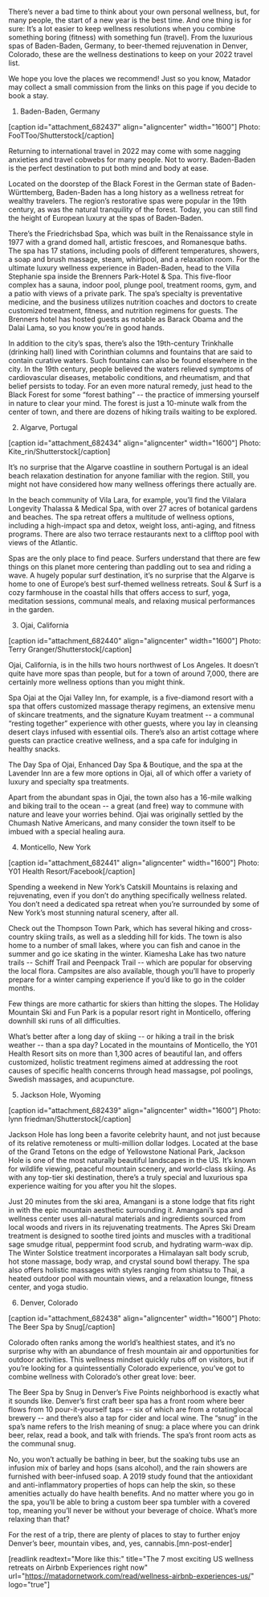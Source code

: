 There’s never a bad time to think about your own personal wellness, but, for many people, the start of a new year is the best time. And one thing is for sure: It’s a lot easier to keep wellness resolutions when you combine something boring (fitness) with something fun (travel). From the luxurious spas of Baden-Baden, Germany, to beer-themed rejuvenation in Denver, Colorado, these are the wellness destinations to keep on your 2022 travel list. 

We hope you love the places we recommend! Just so you know, Matador may collect a small commission from the links on this page if you decide to book a stay.

1. Baden-Baden, Germany

[caption id="attachment_682437" align="aligncenter" width="1600"] Photo: FooTToo/Shutterstock[/caption]

Returning to international travel in 2022 may come with some nagging anxieties and travel cobwebs for many people. Not to worry. Baden-Baden is the perfect destination to put both mind and body at ease. 

Located on the doorstep of the Black Forest in the German state of Baden-Württemberg, Baden-Baden has a long history as a wellness retreat for wealthy travelers. The region’s restorative spas were popular in the 19th century, as was the natural tranquility of the forest. Today, you can still find the height of European luxury at the spas of Baden-Baden. 

There’s the Friedrichsbad Spa, which was built in the Renaissance style in 1977 with a grand domed hall, artistic frescoes, and Romanesque baths. The spa has 17 stations, including pools of different temperatures, showers, a soap and brush massage, steam, whirlpool, and a relaxation room. For the ultimate luxury wellness experience in Baden-Baden, head to the Villa Stephanie spa inside the Brenners Park-Hotel & Spa. This five-floor complex has a sauna, indoor pool, plunge pool, treatment rooms, gym, and a patio with views of a private park. The spa’s specialty is preventative medicine, and the business utilizes nutrition coaches and doctors to create customized treatment, fitness, and nutrition regimens for guests. The Brenners hotel has hosted guests as notable as Barack Obama and the Dalai Lama, so you know you’re in good hands.

In addition to the city’s spas, there’s also the 19th-century Trinkhalle (drinking hall) lined with Corinthian columns and fountains that are said to contain curative waters. Such fountains can also be found elsewhere in the city. In the 19th century, people believed the waters relieved symptoms of cardiovascular diseases, metabolic conditions, and rheumatism, and that belief persists to today. For an even more natural remedy, just head to the Black Forest for some “forest bathing” -- the practice of immersing yourself in nature to clear your mind. The forest is just a 10-minute walk from the center of town, and there are dozens of hiking trails waiting to be explored.

2. Algarve, Portugal

[caption id="attachment_682434" align="aligncenter" width="1600"] Photo: Kite_rin/Shutterstock[/caption]

It’s no surprise that the Algarve coastline in southern Portugal is an ideal beach relaxation destination for anyone familiar with the region. Still, you might not have considered how many wellness offerings there actually are.

In the beach community of Vila Lara, for example, you’ll find the Vilalara Longevity Thalassa & Medical Spa, with over 27 acres of botanical gardens and beaches. The spa retreat offers a multitude of wellness options, including a high-impact spa and detox, weight loss, anti-aging, and fitness programs. There are also two terrace restaurants next to a clifftop pool with views of the Atlantic. 

Spas are the only place to find peace. Surfers understand that there are few things on this planet more centering than paddling out to sea and riding a wave. A hugely popular surf destination, it’s no surprise that the Algarve is home to one of Europe’s best surf-themed wellness retreats. Soul & Surf is a cozy farmhouse in the coastal hills that offers access to surf, yoga, meditation sessions, communal meals, and relaxing musical performances in the garden.

3. Ojai, California

[caption id="attachment_682440" align="aligncenter" width="1600"] Photo: Terry Granger/Shutterstock[/caption]

Ojai, California, is in the hills two hours northwest of Los Angeles. It doesn’t quite have more spas than people, but for a town of around 7,000, there are certainly more wellness options than you might think.

Spa Ojai at the Ojai Valley Inn, for example, is a five-diamond resort with a spa that offers customized massage therapy regimens, an extensive menu of skincare treatments, and the signature Kuyam treatment -- a communal “resting together” experience with other guests, where you lay in cleansing desert clays infused with essential oils. There’s also an artist cottage where guests can practice creative wellness, and a spa cafe for indulging in healthy snacks. 

The Day Spa of Ojai, Enhanced Day Spa & Boutique, and the spa at the Lavender Inn are a few more options in Ojai, all of which offer a variety of luxury and specialty spa treatments. 

Apart from the abundant spas in Ojai, the town also has a 16-mile walking and biking trail to the ocean -- a great (and free) way to commune with nature and leave your worries behind. Ojai was originally settled by the Chumash Native Americans, and many consider the town itself to be imbued with a special healing aura. 

4. Monticello, New York

[caption id="attachment_682441" align="aligncenter" width="1600"] Photo: Y01 Health Resort/Facebook[/caption]

Spending a weekend in New York’s Catskill Mountains is relaxing and rejuvenating, even if you don’t do anything specifically wellness related. You don’t need a dedicated spa retreat when you’re surrounded by some of New York’s most stunning natural scenery, after all. 

Check out the Thompson Town Park, which has several hiking and cross-country skiing trails, as well as a sledding hill for kids. The town is also home to a number of small lakes, where you can fish and canoe in the summer and go ice skating in the winter. Kiamesha Lake has two nature trails -- Schiff Trail and Peenpack Trail -- which are popular for observing the local flora. Campsites are also available, though you’ll have to properly prepare for a winter camping experience if you’d like to go in the colder months. 

Few things are more cathartic for skiers than hitting the slopes. The Holiday Mountain Ski and Fun Park is a popular resort right in Monticello, offering downhill ski runs of all difficulties. 

What’s better after a long day of skiing -- or hiking a trail in the brisk weather -- than a spa day? Located in the mountains of Monticello, the Y01 Health Resort sits on more than 1,300 acres of beautiful lan, and offers customized, holistic treatment regimens aimed at addressing the root causes of specific health concerns through head massagse, pol poolings, Swedish massages, and acupuncture. 

5. Jackson Hole, Wyoming

[caption id="attachment_682439" align="aligncenter" width="1600"] Photo: lynn friedman/Shutterstock[/caption]

Jackson Hole has long been a favorite celebrity haunt, and not just because of its relative remoteness or multi-million dollar lodges. Located at the base of the Grand Tetons on the edge of Yellowstone National Park, Jackson Hole is one of the most naturally beautiful landscapes in the US. It’s known for wildlife viewing, peaceful mountain scenery, and world-class skiing. As with any top-tier ski destination, there’s a truly special and luxurious spa experience waiting for you after you hit the slopes. 

Just 20 minutes from the ski area, Amangani is a stone lodge that fits right in with the epic mountain aesthetic surrounding it. Amangani’s spa and wellness center uses all-natural materials and ingredients sourced from local woods and rivers in its rejuvenating treatments. The Apres Ski Dream treatment is designed to soothe tired joints and muscles with a traditional sage smudge ritual, peppermint food scrub, and hydrating warm-wax dip. The Winter Solstice treatment incorporates a Himalayan salt body scrub, hot stone massage, body wrap, and crystal sound bowl therapy. The spa also offers holistic massages with styles ranging from shiatsu to Thai, a heated outdoor pool with mountain views, and a relaxation lounge, fitness center, and yoga studio. 

6. Denver, Colorado

[caption id="attachment_682438" align="aligncenter" width="1600"] Photo: The Beer Spa by Snug[/caption]

Colorado often ranks among the world’s healthiest states, and it’s no surprise why with an abundance of fresh mountain air and opportunities for outdoor activities. This wellness mindset quickly rubs off on visitors, but if you’re looking for a quintessentially Colorado experience, you’ve got to combine wellness with Colorado’s other great love: beer.

The Beer Spa by Snug in Denver’s Five Points neighborhood is exactly what it sounds like. Denver’s first craft beer spa has a front room where beer flows from 10 pour-it-yourself taps -- six of which are from a rotatinglocal brewery -- and there’s also a tap for cider and local wine. The “snug” in the spa’s name refers to the Irish meaning of snug: a place where you can drink beer, relax, read a book, and talk with friends. The spa’s front room acts as the communal snug. 

No, you won’t actually be bathing in beer, but the soaking tubs use an infusion mix of barley and hops (sans alcohol), and the rain showers are furnished with beer-infused soap. A 2019 study found that the antioxidant and anti-inflammatory properties of hops can help the skin, so these amenities actually do have health benefits. And no matter where you go in the spa, you’ll be able to bring a custom beer spa tumbler with a covered top, meaning you’ll never be without your beverage of choice. What’s more relaxing than that?

For the rest of a trip, there are plenty of places to stay to further enjoy Denver’s beer, mountain vibes, and, yes, cannabis.[mn-post-ender]

[readlink readtext="More like this:" title="The 7 most exciting US wellness retreats  on Airbnb Experiences right now"  url="https://matadornetwork.com/read/wellness-airbnb-experiences-us/" logo="true"] 